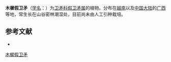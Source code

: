 {{Speciesbox
| name = 木樨假卫矛
| status = 
| status_system = 
| image =
| genus = Microtropis
| species = osmanthoides
| authority = Hand.-Mazz. Hand.-Mazz.
}}

'''木樨假卫矛'''（[[学名|学名]]：{{lang|la|''Microtropis osmanthoides''}}）为[[卫矛科|卫矛科]][[假卫矛属|假卫矛属]]的植物。分布在[[越南|越南]]以及[[中国大陆|中国大陆]]的[[广西|广西]]等地，常生长在山谷密林潮湿处，目前尚未由人工引种栽培。

== 参考文献 ==
<div class="references-small">
* {{cite web| url =http://www.bioinfo.cn/db05/KmzwSpecies.php?action=view&id=2366| title =木樨假卫矛| work =《中国高等植物数据库全库》| publisher =中国科学院微生物研究所| author =昆明植物研究所| accessdate =2009-02-23| deadurl =yes| archiveurl =https://web.archive.org/web/20160305014815/http://www.bioinfo.cn/db05/KmzwSpecies.php?action=view&id=2366| archivedate =2016-03-05}}
</div>
{{Taxonbar|from=Q11093065}}

[[Category:假卫矛属|木樨假卫矛]]


{{植物小作品}}